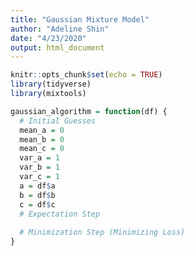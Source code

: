 ```yaml
---
title: "Gaussian Mixture Model"
author: "Adeline Shin"
date: "4/23/2020"
output: html_document
---
```


```r
knitr::opts_chunk$set(echo = TRUE)
library(tidyverse)
library(mixtools)
```

```r
gaussian_algorithm = function(df) {
  # Initial Guesses
  mean_a = 0
  mean_b = 0
  mean_c = 0
  var_a = 1
  var_b = 1
  var_c = 1
  a = df$a
  b = df$b
  c = df$c
  # Expectation Step
  
  # Minimization Step (Minimizing Loss)
}
```

